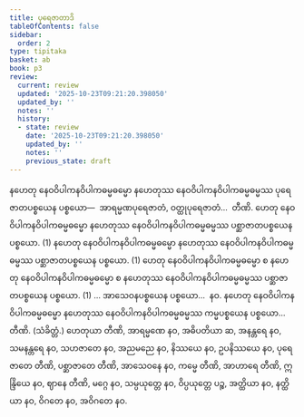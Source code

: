 ```yaml
---
title: ပုရေဇာတာဒိ
tableOfContents: false
sidebar:
  order: 2
type: tipitaka
basket: ab
book: p3
review:
  current: review
  updated: '2025-10-23T09:21:20.398050'
  updated_by: ''
  notes: ''
  history:
  - state: review
    date: '2025-10-23T09:21:20.398050'
    updated_by: ''
    notes: ''
    previous_state: draft
---
```



<ReviewStatus review={frontmatter.review} showDetails={true} />

<HypothesisAnnotation frontmatter={frontmatter} />

<DynamicBreadcrumb />

<Division number="146" book="p3" e="ch" v="39" p="225">

<Paragraph number="256" book="p3">
နဟေတု နေဝဝိပါကနဝိပါကဓမ္မဓမ္မော နဟေတုဿ နေဝဝိပါကနဝိပါကဓမ္မဓမ္မဿ ပုရေဇာတပစ္စယေန ပစ္စယော—  အာရမ္မဏပုရေဇာတံ, ဝတ္ထုပုရေဇာတံ…  တီဏိ.
</Paragraph>

</Division>
<Division number="147" book="p3" e="ch" v="39" p="225">

<Paragraph number="257" book="p3">
ဟေတု နေဝဝိပါကနဝိပါကဓမ္မဓမ္မော နဟေတုဿ နေဝဝိပါကနဝိပါကဓမ္မဓမ္မဿ ပစ္ဆာဇာတပစ္စယေန ပစ္စယော. (1)
</Paragraph>

<Paragraph number="258" book="p3">
နဟေတု နေဝဝိပါကနဝိပါကဓမ္မဓမ္မော နဟေတုဿ နေဝဝိပါကနဝိပါကဓမ္မဓမ္မဿ ပစ္ဆာဇာတပစ္စယေန ပစ္စယော. (1)
</Paragraph>

<Paragraph number="259" book="p3">
ဟေတု နေဝဝိပါကနဝိပါကဓမ္မဓမ္မော စ နဟေတု နေဝဝိပါကနဝိပါကဓမ္မဓမ္မော စ နဟေတုဿ နေဝဝိပါကနဝိပါကဓမ္မဓမ္မဿ ပစ္ဆာဇာတပစ္စယေန ပစ္စယော. (1)

</Paragraph>
</Division>

<Paragraph number="260" type="center" book="p3">
… အာသေဝနပစ္စယေန ပစ္စယော…  နဝ.


</Paragraph>

<Division number="148" book="p3" e="ch" v="39" p="225">

<Paragraph number="261" book="p3">
နဟေတု နေဝဝိပါကနဝိပါကဓမ္မဓမ္မော နဟေတုဿ နေဝဝိပါကနဝိပါကဓမ္မဓမ္မဿ ကမ္မပစ္စယေန ပစ္စယော…  တီဏိ. (သံခိတ္တံ.)
</Paragraph>

</Division>
<Division number="149" book="p3" e="ch" v="39" p="225">

<Paragraph number="262" book="p3">
ဟေတုယာ တီဏိ, အာရမ္မဏေ နဝ, အဓိပတိယာ ဆ, အနန္တရေ နဝ, သမနန္တရေ နဝ, သဟဇာတေ နဝ, အညမညေ နဝ, နိဿယေ နဝ, ဥပနိဿယေ နဝ, ပုရေဇာတေ တီဏိ, ပစ္ဆာဇာတေ တီဏိ, အာသေဝနေ နဝ, ကမ္မေ တီဏိ, အာဟာရေ တီဏိ, ဣန္ဒြိယေ နဝ, ဈာနေ တီဏိ, မဂ္ဂေ နဝ, သမ္ပယုတ္တေ နဝ, ဝိပ္ပယုတ္တေ ပဉ္စ, အတ္ထိယာ နဝ, နတ္ထိယာ နဝ, ဝိဂတေ နဝ, အဝိဂတေ နဝ.
</Paragraph>
</Division>